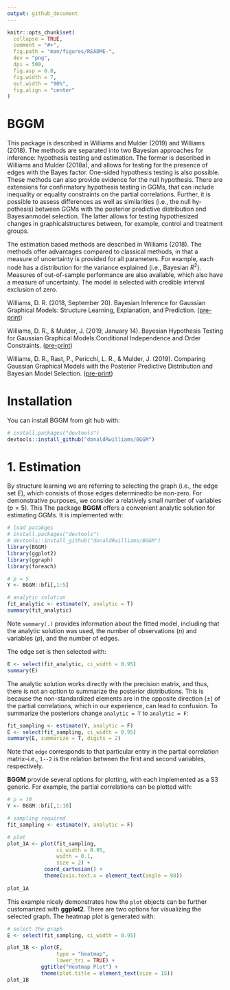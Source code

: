 ```yaml
---
output: github_document
---
```


<!-- README.md is generated from README.Rmd. Please edit that file -->

```r
knitr::opts_chunk$set(
  collapse = TRUE,
  comment = "#>",
  fig.path = "man/figures/README-",
  dev = "png",
  dpi = 500,
  fig.asp = 0.8,
  fig.width = 7,
  out.width = "90%",
  fig.align = "center"
)
```

# BGGM
This package is described in Williams and Mulder (2019) and Williams (2018). The methods are separated into two Bayesian approaches for inference: hypothesis testing and estimation. The former is described in Williams and Mulder (2018a), and allows for testing for the presence of edges with the Bayes factor. One-sided hypothesis testing is also possible. These methods can also provide evidence for the null hypothesis. There are extensions for confirmatory hypothesis testing in GGMs, that can include inequality or equality constraints on the partial correlations. Further, it is possible to assess differences as well as similarities (i.e., the null hy-pothesis)  between  GGMs  with  the  posterior  predictive  distribution  and  Bayesianmodel  selection.   The  latter  allows  for  testing  hypothesized  changes  in  graphicalstructures  between,  for  example,  control  and  treatment  groups. 

The estimation based methods are described in Williams (2018). The methods offer advantages compared to classical methods, in that a 
measure of uncertainty is provided for all parameters. For example, each node has a distribution for the variance explained (i.e., Bayesian $R^2$). Measures of out-of-sample performance are also available, which also have a measure of uncertainty. The model is selected with credible interval exclusion of zero.

Williams, D. R. (2018, September 20). Bayesian Inference for Gaussian Graphical Models: Structure Learning, Explanation, and Prediction. ([pre-print](https://doi.org/10.31234/osf.io/x8dpr))

Williams, D. R., & Mulder, J. (2019, January 14). Bayesian Hypothesis Testing for Gaussian Graphical Models:Conditional Independence and Order Constraints. ([pre-print](https://doi.org/10.31234/osf.io/ypxd8))

Williams, D. R., Rast, P., Pericchi, L. R., & Mulder, J. (2019). Comparing Gaussian Graphical Models with the Posterior Predictive Distribution and Bayesian Model Selection. ([pre-print](https://psyarxiv.com/yt386/))


# Installation

You can install BGGM from git hub with:

```r
# install.packages("devtools")
devtools::install_github("donaldRwilliams/BGGM")
```

# 1. Estimation

<!-- ## 1.1 Structure Learning -->

By structure learning we are referring to selecting the graph (i.e., the edge set $E$), which consists of those edges determinedto be non-zero.  For demonstrative purposes, we consider a relatively small number of variables ($p= 5$).  This 
The package **BGGM** offers a convenient analytic solution for estimating GGMs. It is implemented with:
```r
# load pacakges
# install.packages("devtools")
# devtools::install_github("donaldRwilliams/BGGM")
library(BGGM)
library(ggplot2)
library(ggraph)
library(foreach)

# p = 5
Y <- BGGM::bfi[,1:5]

# analytic solution
fit_analytic <- estimate(Y, analytic = T)
summary(fit_analytic)
```
Note `summary(.)` provides information about the fitted model, including that the analytic solution was used, the number of observations ($n$) and variables ($p$), and the number of edges. 

The edge set is then selected with:
```r
E <- select(fit_analytic, ci_width = 0.95)
summary(E)
```

The analytic solution works directly with the precision matrix, and thus, there is not an option to summarize the posterior distributions. This is because the non-standardized elements are in the opposite direction ($\pm$) of the partial correlations, which in our experience, can lead to confusion. To summarize  the posteriors change `analytic = T` to `analytic = F`:
```r
fit_sampling <- estimate(Y, analytic = F)
E <- select(fit_sampling, ci_width = 0.95)
summary(E, summarize = T, digits = 2)
```
Note that `edge` corresponds to that particular entry in the partial correlation matrix--i.e., `1--2` is the relation between the first and second variables, respectively.


**BGGM** provide several options for plotting, with each implemented as a S3 generic. For example, the partial correlations can be plotted with:

```r
# p = 10
Y <- BGGM::bfi[,1:10]

# sampling required
fit_sampling <- estimate(Y, analytic = F)

# plot
plot_1A <- plot(fit_sampling, 
                ci_width = 0.95, 
                width = 0.1,  
                size = 2) +
            coord_cartesian() +
            theme(axis.text.x = element_text(angle = 90))
  
plot_1A
```

This example nicely demonstrates how the `plot` objects can be further customarized with **ggplot2**. There are two options for visualizing the selected graph. The heatmap plot is generated with:

```r
# select the graph
E <- select(fit_sampling, ci_width = 0.95)

plot_1B <- plot(E, 
                type = "heatmap", 
                lower_tri = TRUE) +
           ggtitle("Heatmap Plot") + 
           theme(plot.title = element_text(size = 15))
plot_1B
```

<!-- Here `lower_tri = TRUE` controls which partial correlations are plotted.  In this case, only the lower triangular elements are included in the plot. This can be changed with `lower_tri = FALSE`.  -->

<!-- On the other hand, a “network” plot can be obtained with: -->
<!-- ```{r, warning=F} -->
<!-- plot_1C <- plot(E, type = "network",  -->
<!--                 layout ='circle', -->
<!--                 node_outer = 8, -->
<!--                 node_inner = 7, -->
<!--                 node_text_size = 4) + -->
<!--            ggtitle("Network Plot") + -->
<!--            theme(plot.title = element_text(size = 15)) -->
<!-- plot_1C -->
<!-- ``` -->


<!-- A  key  feature  of **BGGM** is  extending  inference  beyond  identifying  non-zero  partialcorrelations.  The region of practical equivalence can be used for this purpose, as it allowsfor determining which relations are practically zero. In this case, we follow Cohen’s guidelines, wherein 0.1 is considered asmall effect.This is implemented with: -->

<!-- ```{r, eval=T} -->
<!-- # p = 10 -->
<!-- Y <- BGGM::bfi[,1:10] -->

<!-- # sample from posterior -->
<!-- fit_sample <- estimate(Y, samples = 5000, analytic = F) -->

<!-- # select the graph -->
<!-- E <- select(fit_sample, rope = 0.1, prob = 0.95) -->

<!-- # summary for first 10 rows -->
<!-- head(E, nrow = 10, summarize = T, digits = 2) -->
<!-- ``` -->

<!-- The argument `prob = 0.95` requires that 95 % of the posterior density be in or out of the rope to be considered practically equivalent or different from zero.  With this decision rule, as seen with `head(.)`, edges `1--4` and `1--5` are practically equivalent to zero.  This inference is made possible with **BGGM**. -->

<!-- In this case, `plot(.)` returns two objects:  (1) the selected edges; (2) those for which there is support for the null values.  These plots are displayed. This is implemented with: -->

<!-- ```{r warning = F } -->
<!-- plts <- plot(E, type = "network", -->
<!--              layout ='circle', -->
<!--              node_outer = 10,  -->
<!--              node_inner = 9,  -->
<!--              node_text_size = 6)  -->

<!-- plot_1D <- plts$plot_nonzero +  -->
<!--              ggtitle("Practically Non-zero") + -->
<!--              theme(plot.title = element_text(size = 15)) -->

<!-- plot_1D -->
<!-- ``` -->

<!-- ```{r, warning=F} -->
<!-- plot_1E <- plts$plot_zero +  -->
<!--               ggtitle("Practically Zero") + -->
<!--               theme(plot.title = element_text(size = 15)) -->

<!-- plot_1E -->
<!-- ``` -->


<!-- We emphasize that GGMs are often thought to capture conditionally *independent* relations--i.e., evidence for the null hypothesis of no effect, conditional on the other variables in the model. However, the dominant approach assesses conditional *dependence* ($\rho_{ij} \neq 0$), and then sets the off-diagonal elements to zero otherwise. **BGGM** can explicitly answers the question of conditional independence. -->

<!-- ## 3.2 Edge differences -->
<!-- Differences between partial correlations are often tested in GGMs; for example, with a classical (i.e., frequentist) approach that is implemented in **bootnet**.  One contribution ofBGGMis providing Bayesian analogs for commonly used methods, as well as extensions to those methods.  In this case, we can use posterior probabilities to determine which edges are practically equivalent.  This is implemented with: -->


<!-- ```{r} -->
<!-- # edge differences -->
<!-- edge_difference <- edge_compare(fit_sample, contrast = "all", ci_width = 0.95, rope = 0.1) -->

<!-- # summary for first 5 rows -->
<!-- head(edge_difference, nrow = 5) -->
<!-- ``` -->

<!-- This  output  includes  the  posterior  mean  and  standard  deviation  for  each  difference. Further, `pr_out` is  the  proportion  of  samples  included  between ($\pm$) 0.1.   This  can  be interpreted as the posterior probability of practical equivalence, which has been defined with the argument `rope = 0.1`.  Further, this powerful function can be used to assess specific contrasts.  This can be accomplished, for example, with 5--1 - 6--10.  Note that care must be taken when specifying the contrasts, as an error will arise if they are not in the proper format. -->

<!-- The object `edge_difference` can the be plotted with: -->
<!-- ```{r} -->
<!-- plot_diff <- plot(edge_difference, prob = .99) -->

<!-- plot_2A <- plot_diff$plt_nonzero +  -->
<!--            ggtitle("Practically Different") + -->
<!--            theme(axis.text.y = element_blank()) -->
<!-- plot_2A -->
<!-- ``` -->
<!-- ```{r} -->
<!-- plot_2B <- plot_diff$plt_zero + -->
<!--   scale_y_continuous(limits = c(-0.4, 0.4)) +  -->
<!--   ggtitle("Practically Equivalent") + -->
<!--   theme(axis.text.y = element_blank()) -->

<!-- plot_2B -->
<!-- ``` -->

<!-- This shows the central idea behind the region of practical equivalence, which is highlighted in grey. Ideally only a few contrasts would be examined in light of a guiding theory. In this way, 1) the side of the barn is not being shot at and then targets drawn around the bullet holes; 2) the contrast name can be displayed on the $y$-axis. -->

<!-- ## 3.3 Prediction -->
<!-- The following is based on the correspondence between the elements ofΘand multiple regression. In the context of GGMs, using regression to select edges is referred to as “neighborhood” selection.   On the other hand, the method described in Williams (2018) works directly with either the posterior distribution for precision matrix or the maximum a posteriori estimate. It follows that **BGGM** can also be used for the purpose of multiple regression–i.e., -->

<!-- ```{r} -->
<!-- # p = 10 -->
<!-- Y <- BGGM::bfi[,1:10] -->

<!-- # sample posterior -->
<!-- fit <- estimate(Y, samples = 5000) -->

<!-- # precision to regression -->
<!-- coefficients(fit, node = 1, ci_width = 0.95) -->
<!-- ``` -->

<!-- Here `node = 1` indicates which node is summarized.  This correspondence allows forcomputing measures of prediction, including Bayesian $R^2$ and Bayesian leave-one-out cross-validation,  each  of  which  has  a  measure  of  uncertainty. Furthermore,  when  a computationally option is desirable, **BGGM** includes an analytic expression for prediction error. This is also known as the predicted residual sums of squares (PRESS). -->

<!-- *Bayesian $R^2$* -->

<!-- In-sample Bayesian $R^2$ is implemented with: -->

<!-- ```{r} -->
<!-- # training data -->
<!-- Y_train <- BGGM::bfi[1:100,1:10] -->

<!-- # fit to training data  -->
<!-- fit_train <- estimate(Y_train, samples = 5000) -->

<!-- # compute Bayes R2 -->
<!-- train_R2 <- predict(fit_train,   -->
<!--                     ci_width = 0.90,  -->
<!--                     samples = 1000,  -->
<!--                     measure = "R2") -->

<!-- # summary for first 2 rows -->
<!-- head(train_R2, nrow = 2) -->

<!-- ``` -->

<!-- Here `ci_width = 0.90` indicates the decision rule for setting coefficients to zero.  Similarly, out-of-sample Bayesian $R^2$ is computed with: -->

<!-- ```{r} -->
<!-- Y_test <-  BGGM::bfi[101:2000,1:10] -->

<!-- test_R2 <- predict(fit_train, ci_width = 0.90, -->
<!--                    test_data = Y_test, -->
<!--                    samples = 1000, measure = "R2") -->
<!-- ``` -->

<!-- The work flow is completed by visualizing BayesianR2for each node–i.e., -->

<!-- ```{r} -->
<!-- plt_3A <- plot(train_R2, test_R2, order = "test") -->
<!-- plt_3A -->
<!-- ``` -->

<!-- Here the nodes have been ordered by which has the best out-of-sample performance.  The `predict` object can be used to assess differences in predictive accuracy with compare(.). **BGGM** also includes mean squared error (`measure = "mse"`). -->


<!-- *Leave-one-out cross-validation* -->

<!-- Bayesian leave-one-out cross-validation is implemented with: -->

<!-- ```{r} -->

<!-- Y <- BGGM::bfi[1:1000,1:10] -->

<!-- fit_sample <- estimate(Y, samples = 5000) -->

<!-- bayes_loo <- loocv(fit_sample)  -->

<!-- summary(bayes_loo) -->
<!-- ``` -->

<!-- The results are plotted with: -->
<!-- ```{r} -->
<!-- plt_3B <- plot(bayes_loo) +   -->
<!--           theme_classic() +   -->
<!--            ylab("Bayesian Leave-One-Out") -->
<!-- plt_3B -->
<!-- ``` -->

<!-- Similarly,  by  setting `analytic = T`,  leave-one-out  prediction  error  can  be  computed analytically.  This is implemented with: -->

<!-- ```{r} -->
<!-- Y <- BGGM::bfi[1:1000,1:10] -->

<!-- fit_analytic <- estimate(Y, analytic = T) -->

<!-- press_loo <- loocv(fit_analytic) -->

<!-- plt_3C <- plot(press_loo) + -->
<!--           theme_classic() + -->
<!--           ylab("PRESS: Leave-One-Out") + -->
<!--           scale_y_continuous(expand = c(0, 0), -->
<!--           limit = c(0, 1000)) -->

<!-- plt_3C -->
<!-- ``` -->

<!-- This highlights the difference between the leave-one-out methods, in that the Bayesian version has a measure of uncertainty (although the order is the same). For both measure of predictive *error*, a lower value indicates a more predictable nodel (variable). -->

<!-- # 2. Hypothesis Testing -->
<!-- # 3. Comparing GGMs -->





